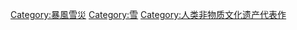 {{Commons cat|Avalanches}}

[[Category:暴風雪災|Category:暴風雪災]]
[[Category:雪|Category:雪]]
[[Category:人类非物质文化遗产代表作|Category:人类非物质文化遗产代表作]]